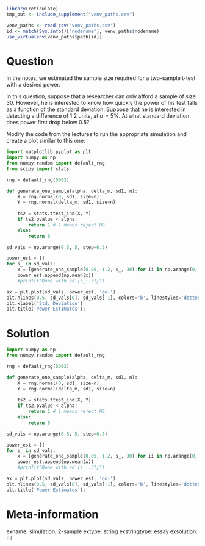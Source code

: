 ```r
library(reticulate)
tmp_out <- include_supplement("venv_paths.csv")

venv_paths <- read.csv("venv_paths.csv")
id <- match(Sys.info()["nodename"], venv_paths$nodename)
use_virtualenv(venv_paths$path[id])
```

Question
========

In the notes, we estimated the sample size required for a two-sample t-test with
a desired power. 

In this question, suppose that a researcher can only afford a sample of size 30.
However, he is interested to know how quickly the power of his test falls as a
function of the standard deviation. Suppose that he is interested in detecting a
difference of 1.2 units, at $\alpha=5\%$. At what standard deviation does power
first drop below 0.5?

Modify the code from the lectures to run the appropriate simulation and create 
a plot similar to this one:

```python
import matplotlib.pyplot as plt
import numpy as np
from numpy.random import default_rng
from scipy import stats

rng = default_rng(5003)

def generate_one_sample(alpha, delta_m, sd1, n):
    X = rng.normal(0, sd1, size=n)
    Y = rng.normal(delta_m, sd1, size=n)
    
    ts2 = stats.ttest_ind(X, Y)
    if ts2.pvalue < alpha:
        return 1 # 1 means reject H0
    else:
        return 0

sd_vals = np.arange(0.5, 5, step=0.5)

power_est = []
for s_ in sd_vals:
    x = [generate_one_sample(0.05, 1.2, s_, 30) for ii in np.arange(0, 200)]
    power_est.append(np.mean(x))
    #print(f"Done with sd {s_:.3f}")

ax = plt.plot(sd_vals, power_est, 'go-')
plt.hlines(0.5, sd_vals[0], sd_vals[-1], colors='b', linestyles='dotted')
plt.xlabel('Std. Deviation')
plt.title('Power Estimates');
```


Solution
========

```python
import numpy as np
from numpy.random import default_rng

rng = default_rng(5003)

def generate_one_sample(alpha, delta_m, sd1, n):
    X = rng.normal(0, sd1, size=n)
    Y = rng.normal(delta_m, sd1, size=n)
    
    ts2 = stats.ttest_ind(X, Y)
    if ts2.pvalue < alpha:
        return 1 # 1 means reject H0
    else:
        return 0

sd_vals = np.arange(0.5, 5, step=0.5)

power_est = []
for s_ in sd_vals:
    x = [generate_one_sample(0.05, 1.2, s_, 30) for ii in np.arange(0, 200)]
    power_est.append(np.mean(x))
    #print(f"Done with sd {s_:.3f}")

ax = plt.plot(sd_vals, power_est, 'go-')
plt.hlines(0.5, sd_vals[0], sd_vals[-1], colors='b', linestyles='dotted')
plt.title('Power Estimates');
```

Meta-information
================
exname: simulation, 2-sample
extype: string
exstringtype: essay
exsolution: nil
